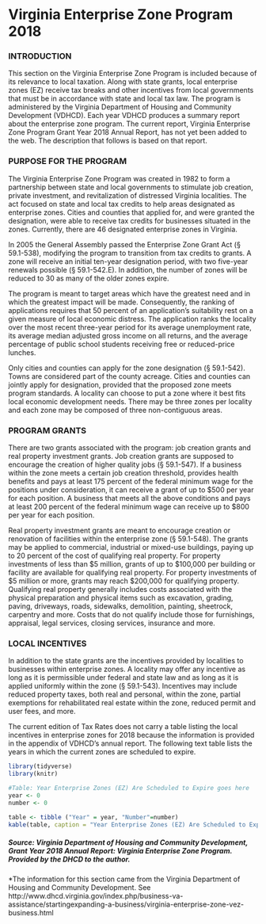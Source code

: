 # Virginia Enterprise Zone Program 2018

### INTRODUCTION
This  section  on  the  Virginia  Enterprise  Zone  Program  is  included because of its relevance to local taxation. Along with  state  grants,  local  enterprise  zones  (EZ)  receive  tax  breaks  and  other  incentives  from  local  governments  that  must  be  in  accordance  with  state  and  local  tax  law.  The  program  is  administered  by  the  Virginia  Department  of  Housing  and  Community  Development  (VDHCD).  Each  year VDHCD produces a summary report about the enterprise zone program. The current report, Virginia Enterprise Zone Program Grant Year 2018 Annual Report, has not yet been added to the web. The description that follows is based on that report.

### PURPOSE FOR THE PROGRAM
The Virginia Enterprise Zone Program was created in 1982 to form a partnership between state and local governments to stimulate job creation, private investment, and revitalization of distressed Virginia localities. The act focused on state and local tax credits to help areas designated as enterprise zones. Cities and counties that applied for, and were granted the designation, were able to receive tax credits for businesses situated  in  the  zones.  Currently,  there  are  46  designated  enterprise zones in Virginia.

In  2005  the  General  Assembly  passed  the  Enterprise  Zone  Grant  Act  (§  59.1-538),  modifying  the  program  to  transition from tax credits to grants. A zone will receive an initial ten-year designation period, with two five-year renewals possible (§ 59.1-542.E). In addition, the number of zones will be reduced to 30 as many of the older zones expire.

The program is meant to target areas which have the greatest need and in which the greatest impact will be made. Consequently, the ranking of applications requires that 50 percent of an application’s suitability rest on a given measure of local economic distress. The application ranks the locality over the most recent three-year period for its average unemployment  rate,  its  average  median  adjusted  gross  income  on all returns, and the average percentage of public school students receiving free or reduced-price lunches.

Only  cities  and  counties  can  apply  for  the  zone  designation  (§  59.1-542).  Towns  are  considered  part  of  the  county  acreage.  Cities  and  counties  can  jointly  apply  for  designation, provided that the proposed zone meets program standards. A locality can choose to put a zone where it best fits local economic development needs. There may be three zones per locality and each zone may be composed of three non-contiguous areas.

### PROGRAM GRANTS 
There  are  two  grants  associated  with  the  program:  job  creation grants and real property investment grants. Job creation grants are supposed to encourage the creation of higher quality jobs (§ 59.1-547). If a business within the zone meets a certain job creation threshold, provides health benefits and pays at least 175 percent of the federal minimum wage for the positions under consideration, it can receive a grant of up to \$500 per year for each position. A business that meets all the above conditions and pays at least 200 percent of the federal minimum wage can receive up to $800 per year for each position.

Real property investment grants are meant to encourage creation or renovation of facilities within the enterprise zone (§  59.1-548).  The  grants  may  be  applied  to  commercial,  industrial or mixed-use buildings, paying up to 20 percent of the cost of qualifying real property. For property investments of less than \$5 million, grants of up to \$100,000 per building or facility are available for qualifying real property. For  property  investments  of  \$5  million  or  more,  grants  may  reach  $200,000  for  qualifying  property.  Qualifying  real  property  generally  includes  costs  associated  with  the  physical preparation and physical items such as excavation, grading, paving, driveways, roads, sidewalks, demolition, painting, sheetrock, carpentry and more. Costs that do not qualify  include  those  for  furnishings,  appraisal,  legal  services, closing services, insurance and more.

### LOCAL INCENTIVES
In addition to the state grants are the incentives provided by  localities to businesses within enterprise zones. A locality may offer any incentive as long as it is permissible under federal and state law and as long as it is applied uniformly within the zone (§ 59.1-543). Incentives may include reduced property taxes, both real and personal, within the zone, partial exemptions for rehabilitated real estate within the zone, reduced permit and user fees, and more.

The current edition of Tax Rates does not carry a table listing  the  local  incentives  in  enterprise  zones  for  2018  because  the  information  is  provided  in  the  appendix  of  VDHCD’s annual report. The following text table lists the years in which the current zones are scheduled to expire. 

```r
library(tidyverse)
library(knitr)
```

```r
#Table: Year Enterprise Zones (EZ) Are Scheduled to Expire goes here
year <- 0
number <- 0

table <- tibble ("Year" = year, "Number"=number)
kable(table, caption = "Year Enterprise Zones (EZ) Are Scheduled to Expire")
```
##### Source: Virginia Department of Housing and Community Development, Grant  Year  2018  Annual  Report:  Virginia  Enterprise  Zone  Program. Provided by the DHCD to the author.


*The information for this section came from the Virginia Department  of  Housing  and  Community  Development.  See  http://www.dhcd.virginia.gov/index.php/business-va-assistance/startingexpanding-a-business/virginia-enterprise-zone-vez-business.html